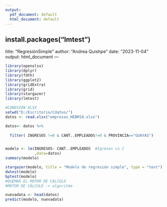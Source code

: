 ---
output:
  pdf_document: default
  html_document: default
---
install.packages("lmtest")
---
title: "RegresiónSimple"
author: "Andrea Quishpe"
date: "2023-11-04"
output: html_document
---
```{r}
library(openxlsx)
library(dplyr)
library(fdth)
library(ggplot2)
library(gridExtra)
library(grid)
library(stargazer)
library(lmtest)
```
```{r}
#CONEXIÓN XLSX
setwd("D:/Escritorio/Cdatos/")
datos <- read.xlsx("empresas_HEBM18.xlsx")

datos<- datos %>% 
 
  filter( INGRESOS !=0 & CANT..EMPLEADOS!=0 & PROVINCIA=="GUAYAS")


modelo <- lm(INGRESOS~ CANT..EMPLEADOS  #Igresos vs C
             ,data=datos)
summary(modelo)

stargazer(modelo, title = "Modelo de regresión simple", type = "text")
dwtest(modelo)
bptest(modelo)
#QUEMAR EL MOTOR DE CÁLCULO
#MOTOR DE CÁLCULO -> algoritmo

nuevadata <- head(datos)
predict(modelo, nuevadata)



```

